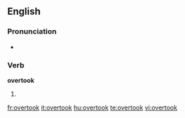 ==English==

===Pronunciation===
*{{IPA|/'ovəɻtuk/}}

===Verb===
'''overtook'''

# {{past tense of| to [[overtake]]}}

[[fr:overtook]]
[[it:overtook]]
[[hu:overtook]]
[[te:overtook]]
[[vi:overtook]]